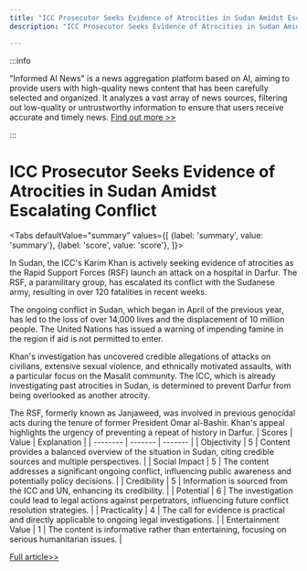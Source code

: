 ```yaml
---
title: "ICC Prosecutor Seeks Evidence of Atrocities in Sudan Amidst Escalating Conflict"
description: "ICC Prosecutor Seeks Evidence of Atrocities in Sudan Amidst Escalating Conflict"

---
```



:::info

"Informed AI News" is a news aggregation platform based on AI, aiming to provide users with high-quality news content that has been carefully selected and organized. It analyzes a vast array of news sources, filtering out low-quality or untrustworthy information to ensure that users receive accurate and timely news.  [Find out more >>](/docs/guides)

:::

# ICC Prosecutor Seeks Evidence of Atrocities in Sudan Amidst Escalating Conflict


<Tabs
	defaultValue="summary"
	values={[
	{label: 'summary', value: 'summary'},
	{label: 'score', value: 'score'},
]}>
<TabItem value="summary">


In Sudan, the ICC's Karim Khan is actively seeking evidence of atrocities as the Rapid Support Forces (RSF) launch an attack on a hospital in Darfur. The RSF, a paramilitary group, has escalated its conflict with the Sudanese army, resulting in over 120 fatalities in recent weeks.

The ongoing conflict in Sudan, which began in April of the previous year, has led to the loss of over 14,000 lives and the displacement of 10 million people. The United Nations has issued a warning of impending famine in the region if aid is not permitted to enter.

Khan's investigation has uncovered credible allegations of attacks on civilians, extensive sexual violence, and ethnically motivated assaults, with a particular focus on the Masalit community. The ICC, which is already investigating past atrocities in Sudan, is determined to prevent Darfur from being overlooked as another atrocity.

The RSF, formerly known as Janjaweed, was involved in previous genocidal acts during the tenure of former President Omar al-Bashir. Khan's appeal highlights the urgency of preventing a repeat of history in Darfur.
</TabItem>
<TabItem value="score">
	| Scores     | Value   | Explanation |
	| -------- | ------- | ------- |
	| Objectivity  | 5    | Content provides a balanced overview of the situation in Sudan, citing credible sources and multiple perspectives.    |
	| Social Impact | 5     | The content addresses a significant ongoing conflict, influencing public awareness and potentially policy decisions.    |
	| Credibility    | 5    | Information is sourced from the ICC and UN, enhancing its credibility.    |
	| Potential    | 6    | The investigation could lead to legal actions against perpetrators, influencing future conflict resolution strategies.    |
	| Practicality    | 4    | The call for evidence is practical and directly applicable to ongoing legal investigations.    |
	| Entertainment Value    | 1    | The content is informative rather than entertaining, focusing on serious humanitarian issues.    |
</TabItem>
</Tabs>

[Full article>>](https://apnews.com/article/sudan-icc-investigation-khan-rsf-darfur-e4dc3dc6d8f78ba4944fb99e0f251344)
